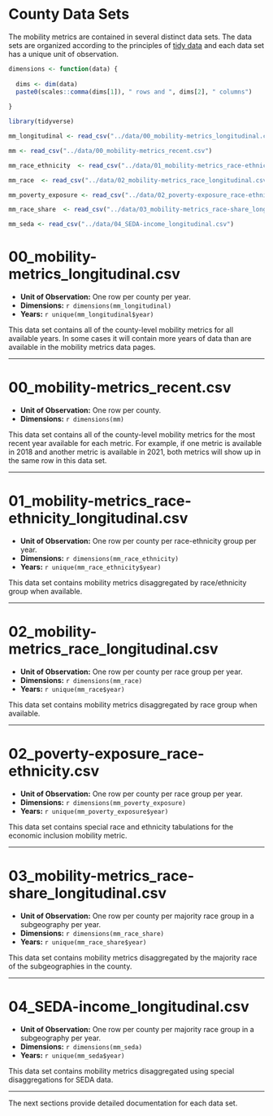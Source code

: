 # County Data Sets {.unnumbered}

The mobility metrics are contained in several distinct data sets. The data sets are organized according to the principles of [tidy data](https://r4ds.had.co.nz/tidy-data.html) and each data set has a unique unit of observation. 

```r
dimensions <- function(data) {
  
  dims <- dim(data)
  paste0(scales::comma(dims[1]), " rows and ", dims[2], " columns")
  
}

library(tidyverse)

mm_longitudinal <- read_csv("../data/00_mobility-metrics_longitudinal.csv")

mm <- read_csv("../data/00_mobility-metrics_recent.csv")

mm_race_ethnicity  <- read_csv("../data/01_mobility-metrics_race-ethnicity_longitudinal.csv")

mm_race  <- read_csv("../data/02_mobility-metrics_race_longitudinal.csv")

mm_poverty_exposure <- read_csv("../data/02_poverty-exposure_race-ethnicity.csv")

mm_race_share  <- read_csv("../data/03_mobility-metrics_race-share_longitudinal.csv")

mm_seda <- read_csv("../data/04_SEDA-income_longitudinal.csv")

```

# 00_mobility-metrics_longitudinal.csv

* **Unit of Observation:** One row per county per year. 
* **Dimensions:** `r dimensions(mm_longitudinal)`
* **Years:** `r unique(mm_longitudinal$year)`

This data set contains all of the county-level mobility metrics for all available years. In some cases it will contain more years of data than are available in the mobility metrics data pages. 

---

# 00_mobility-metrics_recent.csv

* **Unit of Observation:** One row per county. 
* **Dimensions:** `r dimensions(mm)`

This data set contains all of the county-level mobility metrics for the most recent year available for each metric. For example, if one metric is available in 2018 and another metric is available in 2021, both metrics will show up in the same row in this data set. 

---

# 01_mobility-metrics_race-ethnicity_longitudinal.csv

* **Unit of Observation:** One row per county per race-ethnicity group per year.
* **Dimensions:** `r dimensions(mm_race_ethnicity)`
* **Years:** `r unique(mm_race_ethnicity$year)`

This data set contains mobility metrics disaggregated by race/ethnicity group when available. 

---

# 02_mobility-metrics_race_longitudinal.csv

* **Unit of Observation:** One row per county per race group per year.
* **Dimensions:** `r dimensions(mm_race)`
* **Years:** `r unique(mm_race$year)`

This data set contains mobility metrics disaggregated by race group when available. 

---

# 02_poverty-exposure_race-ethnicity.csv

* **Unit of Observation:** One row per county per race group per year.
* **Dimensions:** `r dimensions(mm_poverty_exposure)`
* **Years:** `r unique(mm_poverty_exposure$year)`

This data set contains special race and ethnicity tabulations for the economic inclusion mobility metric.  

---

# 03_mobility-metrics_race-share_longitudinal.csv

* **Unit of Observation:** One row per county per majority race group in a subgeography per year.
* **Dimensions:** `r dimensions(mm_race_share)`
* **Years:** `r unique(mm_race_share$year)`

This data set contains mobility metrics disaggregated by the majority race of the subgeographies in the county. 

---

# 04_SEDA-income_longitudinal.csv

* **Unit of Observation:** One row per county per majority race group in a subgeography per year.
* **Dimensions:** `r dimensions(mm_seda)`
* **Years:** `r unique(mm_seda$year)`

This data set contains mobility metrics disaggregated using special disaggregations for SEDA data. 

---

The next sections provide detailed documentation for each data set.
